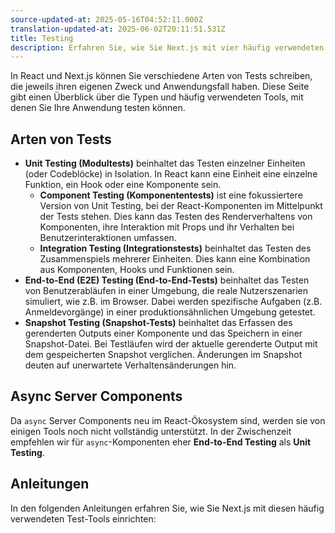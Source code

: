 ```yaml
---
source-updated-at: 2025-05-16T04:52:11.000Z
translation-updated-at: 2025-06-02T20:11:51.531Z
title: Testing
description: Erfahren Sie, wie Sie Next.js mit vier häufig verwendeten Test-Tools einrichten – Cypress, Playwright, Vitest und Jest.
---
```


In React und Next.js können Sie verschiedene Arten von Tests schreiben, die jeweils ihren eigenen Zweck und Anwendungsfall haben. Diese Seite gibt einen Überblick über die Typen und häufig verwendeten Tools, mit denen Sie Ihre Anwendung testen können.

## Arten von Tests

- **Unit Testing (Modultests)** beinhaltet das Testen einzelner Einheiten (oder Codeblöcke) in Isolation. In React kann eine Einheit eine einzelne Funktion, ein Hook oder eine Komponente sein.
  - **Component Testing (Komponententests)** ist eine fokussiertere Version von Unit Testing, bei der React-Komponenten im Mittelpunkt der Tests stehen. Dies kann das Testen des Renderverhaltens von Komponenten, ihre Interaktion mit Props und ihr Verhalten bei Benutzerinteraktionen umfassen.
  - **Integration Testing (Integrationstests)** beinhaltet das Testen des Zusammenspiels mehrerer Einheiten. Dies kann eine Kombination aus Komponenten, Hooks und Funktionen sein.
- **End-to-End (E2E) Testing (End-to-End-Tests)** beinhaltet das Testen von Benutzerabläufen in einer Umgebung, die reale Nutzerszenarien simuliert, wie z.B. im Browser. Dabei werden spezifische Aufgaben (z.B. Anmeldevorgänge) in einer produktionsähnlichen Umgebung getestet.
- **Snapshot Testing (Snapshot-Tests)** beinhaltet das Erfassen des gerenderten Outputs einer Komponente und das Speichern in einer Snapshot-Datei. Bei Testläufen wird der aktuelle gerenderte Output mit dem gespeicherten Snapshot verglichen. Änderungen im Snapshot deuten auf unerwartete Verhaltensänderungen hin.

<AppOnly>

## Async Server Components

Da `async` Server Components neu im React-Ökosystem sind, werden sie von einigen Tools noch nicht vollständig unterstützt. In der Zwischenzeit empfehlen wir für `async`-Komponenten eher **End-to-End Testing** als **Unit Testing**.

</AppOnly>

## Anleitungen

In den folgenden Anleitungen erfahren Sie, wie Sie Next.js mit diesen häufig verwendeten Test-Tools einrichten:
